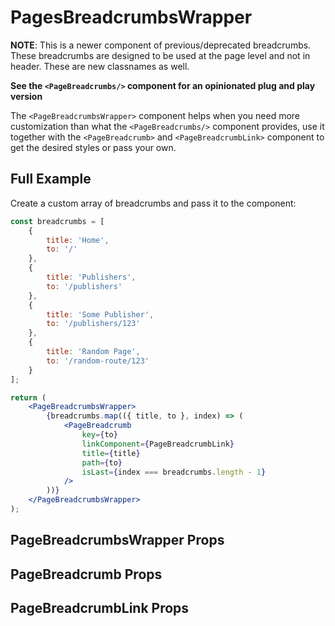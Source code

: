 

# PagesBreadcrumbsWrapper

**NOTE**: This is a newer component of previous/deprecated breadcrumbs. These breadcrumbs are designed to be used at the page level and not in header. These are new classnames as well.

**See the `<PageBreadcrumbs/>` component for an opinionated plug and play version**

The `<PageBreadcrumbsWrapper>` component helps when you need more customization than what the `<PageBreadcrumbs/>` component provides, use it together with the `<PageBreadcrumb>` and `<PageBreadcrumbLink>` component to get the desired styles or pass your own.

## Full Example

Create a custom array of breadcrumbs and pass it to the component:

```jsx
const breadcrumbs = [
    {
        title: 'Home',
        to: '/'
    },
    {
        title: 'Publishers',
        to: '/publishers'
    },
    {
        title: 'Some Publisher',
        to: '/publishers/123'
    },
    {
        title: 'Random Page',
        to: '/random-route/123'
    }
];

return (
    <PageBreadcrumbsWrapper>
        {breadcrumbs.map(({ title, to }, index) => (
            <PageBreadcrumb
                key={to}
                linkComponent={PageBreadcrumbLink}
                title={title}
                path={to}
                isLast={index === breadcrumbs.length - 1}
            />
        ))}
    </PageBreadcrumbsWrapper>
);
```

## PageBreadcrumbsWrapper Props

<ArgsTable of={PageBreadcrumbsWrapper} />

## PageBreadcrumb Props

<ArgsTable of={PageBreadcrumb} />

## PageBreadcrumbLink Props

<ArgsTable of={PageBreadcrumbLink} />
